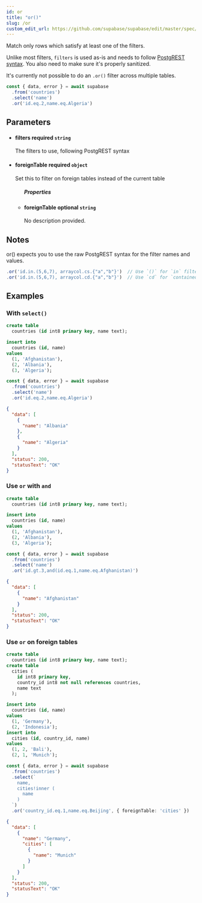 ```yaml
---
id: or
title: "or()"
slug: /or
custom_edit_url: https://github.com/supabase/supabase/edit/master/spec/supabase_js_v2.yml
---
```


Match only rows which satisfy at least one of the filters.

Unlike most filters, `filters` is used as-is and needs to follow [PostgREST
syntax](https://postgrest.org/en/stable/api.html#operators). You also need
to make sure it's properly sanitized.

It's currently not possible to do an `.or()` filter across multiple tables.

```ts
const { data, error } = await supabase
  .from('countries')
  .select('name')
  .or('id.eq.2,name.eq.Algeria')
```


## Parameters


<ul className="method-list-group">
  
<li className="method-list-item">
  <h4 className="method-list-item-label">
    <span className="method-list-item-label-name">
      filters
    </span>
    <span className="method-list-item-label-badge required">
      required
    </span>
    <span className="method-list-item-validation">
      <code>string</code>
    </span>
  </h4>
  <div class="method-list-item-description">

The filters to use, following PostgREST syntax

  </div>
  
</li>


<li className="method-list-item">
  <h4 className="method-list-item-label">
    <span className="method-list-item-label-name">
      foreignTable
    </span>
    <span className="method-list-item-label-badge required">
      required
    </span>
    <span className="method-list-item-validation">
      <code>object</code>
    </span>
  </h4>
  <div class="method-list-item-description">

Set this to filter on foreign tables instead of the
current table

  </div>
  
<ul className="method-list-group">
  <h5 class="method-list-title method-list-title-isChild expanded">Properties</h5>

<li className="method-list-item">
  <h4 className="method-list-item-label">
    <span className="method-list-item-label-name">
      foreignTable
    </span>
    <span className="method-list-item-label-badge false">
      optional
    </span>
    <span className="method-list-item-validation">
      <code>string</code>
    </span>
  </h4>
  <div class="method-list-item-description">

No description provided. 

  </div>
  
</li>

</ul>

</li>

</ul>


## Notes

or() expects you to use the raw PostgREST syntax for the filter names and values.

```ts
.or('id.in.(5,6,7), arraycol.cs.{"a","b"}')  // Use `()` for `in` filter, `{}` for array values and `cs` for `contains()`.
.or('id.in.(5,6,7), arraycol.cd.{"a","b"}')  // Use `cd` for `containedBy()`
```










## Examples

### With `select()`

<Tabs scrollable size="small" type="underlined" defaultActiveId="schema">
<TabPanel id="schema" label="Schema">

  ```sql
  create table
    countries (id int8 primary key, name text);

  insert into
    countries (id, name)
  values
    (1, 'Afghanistan'),
    (2, 'Albania'),
    (3, 'Algeria');
  ```

</TabPanel>
<TabPanel id="js" label="JavaScript">

  ```ts
  const { data, error } = await supabase
    .from('countries')
    .select('name')
    .or('id.eq.2,name.eq.Algeria')
  ```

</TabPanel>
<TabPanel id="result" label="Result">

  ```json
  {
    "data": [
      {
        "name": "Albania"
      },
      {
        "name": "Algeria"
      }
    ],
    "status": 200,
    "statusText": "OK"
  }
  ```

</TabPanel>
</Tabs>

### Use `or` with `and`

<Tabs scrollable size="small" type="underlined" defaultActiveId="schema">
<TabPanel id="schema" label="Schema">

  ```sql
  create table
    countries (id int8 primary key, name text);

  insert into
    countries (id, name)
  values
    (1, 'Afghanistan'),
    (2, 'Albania'),
    (3, 'Algeria');
  ```

</TabPanel>
<TabPanel id="js" label="JavaScript">

  ```ts
  const { data, error } = await supabase
    .from('countries')
    .select('name')
    .or('id.gt.3,and(id.eq.1,name.eq.Afghanistan)')
  ```

</TabPanel>
<TabPanel id="result" label="Result">


  ```json
  {
    "data": [
      {
        "name": "Afghanistan"
      }
    ],
    "status": 200,
    "statusText": "OK"
  }
  ```

</TabPanel>
</Tabs>

### Use `or` on foreign tables

<Tabs scrollable size="small" type="underlined" defaultActiveId="schema">
<TabPanel id="schema" label="Schema">

  ```sql
  create table
    countries (id int8 primary key, name text);
  create table
    cities (
      id int8 primary key,
      country_id int8 not null references countries,
      name text
    );

  insert into
    countries (id, name)
  values
    (1, 'Germany'),
    (2, 'Indonesia');
  insert into
    cities (id, country_id, name)
  values
    (1, 2, 'Bali'),
    (2, 1, 'Munich');
  ```

</TabPanel>
<TabPanel id="js" label="JavaScript">

  ```ts
  const { data, error } = await supabase
    .from('countries')
    .select(`
      name,
      cities!inner (
        name
      )
    `)
    .or('country_id.eq.1,name.eq.Beijing', { foreignTable: 'cities' })
  ```

</TabPanel>
<TabPanel id="result" label="Result">

  ```json
  {
    "data": [
      {
        "name": "Germany",
        "cities": [
          {
            "name": "Munich"
          }
        ]
      }
    ],
    "status": 200,
    "statusText": "OK"
  }
  ```

</TabPanel>
</Tabs>